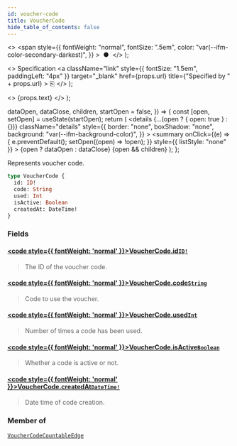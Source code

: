 ```yaml
---
id: voucher-code
title: VoucherCode
hide_table_of_contents: false
---
```


  <>
    <span
      style={{
        fontWeight: "normal",
        fontSize: ".5em",
        color: "var(--ifm-color-secondary-darkest)",
      }}
    >
      &nbsp;●&nbsp;
    </span>
  </>
);

  <>
    Specification
    <a
      className="link"
      style={{ fontSize: "1.5em", paddingLeft: "4px" }}
      target="\_blank"
      href={props.url}
      title={"Specified by " + props.url}
    >
      ⎘
    </a>
  </>
);

  <>
    <span className={props.class}>{props.text}</span>
  </>
);


  dataOpen,
  dataClose,
  children,
  startOpen = false,
}) => {
  const [open, setOpen] = useState(startOpen);
  return (
    <details
      {...(open ? { open: true } : {})}
      className="details"
      style={{
        border: "none",
        boxShadow: "none",
        background: "var(--ifm-background-color)",
      }}
    >
      <summary
        onClick={(e) => {
          e.preventDefault();
          setOpen((open) => !open);
        }}
        style={{ listStyle: "none" }}
      >
        {open ? dataOpen : dataClose}
      </summary>
      {open && children}
    </details>
  );
};

Represents voucher code.

<Badge text="Added in Saleor 3.18" class="secondary margin-bottom--sm" />

<FeaturePreview />

```graphql
type VoucherCode {
  id: ID!
  code: String
  used: Int
  isActive: Boolean
  createdAt: DateTime!
}
```

### Fields

#### [<code style={{ fontWeight: 'normal' }}>VoucherCode.<b>id</b></code>](#)<Bullet />[`ID!`](../../../api-reference/miscellaneous/scalars/id) <Badge class="badge badge--secondary" text="non-null"/> <Badge class="badge badge--secondary" text="scalar"/>

> The ID of the voucher code.

#### [<code style={{ fontWeight: 'normal' }}>VoucherCode.<b>code</b></code>](#)<Bullet />[`String`](../../../api-reference/miscellaneous/scalars/string) <Badge class="badge badge--secondary" text="scalar"/>

> Code to use the voucher.

#### [<code style={{ fontWeight: 'normal' }}>VoucherCode.<b>used</b></code>](#)<Bullet />[`Int`](../../../api-reference/miscellaneous/scalars/int) <Badge class="badge badge--secondary" text="scalar"/>

> Number of times a code has been used.

#### [<code style={{ fontWeight: 'normal' }}>VoucherCode.<b>isActive</b></code>](#)<Bullet />[`Boolean`](../../../api-reference/miscellaneous/scalars/boolean) <Badge class="badge badge--secondary" text="scalar"/>

> Whether a code is active or not.

#### [<code style={{ fontWeight: 'normal' }}>VoucherCode.<b>createdAt</b></code>](#)<Bullet />[`DateTime!`](../../../api-reference/miscellaneous/scalars/date-time) <Badge class="badge badge--secondary" text="non-null"/> <Badge class="badge badge--secondary" text="scalar"/>

> Date time of code creation.

### Member of

[`VoucherCodeCountableEdge`](../../../api-reference/discounts/objects/voucher-code-countable-edge) <Badge class="badge badge--secondary" text="object"/>


